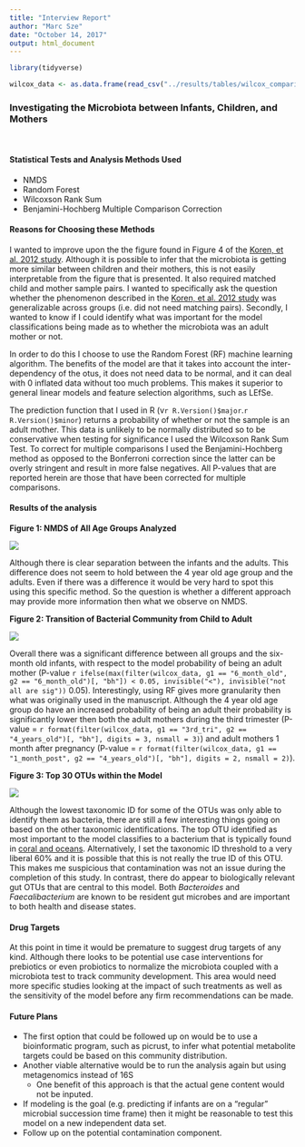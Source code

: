 ---
title: "Interview Report"
author: "Marc Sze"
date: "October 14, 2017"
output: html_document
---

```{r settings, eval=TRUE, echo=FALSE, warning=FALSE, message=FALSE}

library(tidyverse)

```



```{r data_tables, eval=TRUE, echo=FALSE, warning=FALSE, message=FALSE}

wilcox_data <- as.data.frame(read_csv("../results/tables/wilcox_comparisons.csv"))


```




### Investigating the Microbiota between Infants, Children, and Mothers

<br>

#### Statistical Tests and Analysis Methods Used

* NMDS
* Random Forest
* Wilcoxson Rank Sum
* Benjamini-Hochberg Multiple Comparison Correction

#### Reasons for Choosing these Methods

I wanted to improve upon the the figure found in Figure 4 of the [Koren, et al. 2012 study](http://www.cell.com/cell/fulltext/S0092-8674(12)00829-X). Although it is possible to infer that the microbiota is getting more similar between children and their mothers, this is not easily interpretable from the figure that is presented. It also required matched child and mother sample pairs. I wanted to specifically ask the question whether the phenomenon described in the [Koren, et al. 2012 study](http://www.cell.com/cell/fulltext/S0092-8674(12)00829-X) was generalizable across groups (i.e. did not need matching pairs). Secondly, I wanted to know if I could identify what was important for the model classifications being made as to whether the microbiota was an adult mother or not.    

In order to do this I choose to use the Random Forest (RF) machine learning algorithm. The benefits of the model are that it takes into account the inter-dependency of the otus, it does not need data to be normal, and it can deal with 0 inflated data without too much problems. This makes it superior to general linear models and feature selection algorithms, such as LEfSe.

The prediction function that I used in R (v`r R.Version()$major`.`r R.Version()$minor`) returns a probability of whether or not the sample is an adult mother. This data is unlikely to be normally distributed so to be conservative when testing for significance I used the Wilcoxson Rank Sum Test. To correct for multiple comparisons I used the Benjamini-Hochberg method as opposed to the Bonferroni correction since the latter can be overly stringent and result in more false negatives. All P-values that are reported herein are those that have been corrected for multiple comparisons.


#### Results of the analysis

**Figure 1: NMDS of All Age Groups Analyzed**


![](../results/figures/nmds_figure.tiff)


Although there is clear separation between the infants and the adults. This difference does not seem to hold between the 4 year old age group and the adults. Even if there was a difference it would be very hard to spot this using this specific method. So the question is whether a different approach may provide more information then what we observe on NMDS.


**Figure 2: Transition of Bacterial Community from Child to Adult**


![](../results/figures/prbability_figure.tiff)


Overall there was a significant difference between all groups and the six-month old infants, with respect to the model probability of being an adult mother (P-value `r ifelse(max(filter(wilcox_data, g1 == "6_month_old", g2 == "6_month_old")[, "bh"]) < 0.05, invisible("<"), invisible("not all are sig"))` 0.05). Interestingly, using RF gives more granularity then what was originally used in the manuscript. Although the 4 year old age group do have an increased probability of being an adult their probability is significantly lower then both the adult mothers during the third trimester (P-value = `r format(filter(wilcox_data, g1 == "3rd_tri", g2 == "4_years_old")[, "bh"], digits = 3, nsmall = 3)`) and adult mothers 1 month after pregnancy (P-value = `r format(filter(wilcox_data, g1 == "1_month_post", g2 == "4_years_old")[, "bh"], digits = 2, nsmall = 2)`). 



**Figure 3: Top 30 OTUs within the Model**


![](../results/figures/imp_otu_figure.tiff)


Although the lowest taxonomic ID for some of the OTUs was only able to identify them as bacteria, there are still a few interesting things going on based on the other taxonomic identifications. The top OTU identified as most important to the model classifies to a bacterium that is typically found in [coral and oceans](https://www.ncbi.nlm.nih.gov/pubmed/?term=Flammeovirgaceae). Alternatively, I set the taxonomic ID threshold to a very liberal 60% and it is possible that this is not really the true ID of this OTU. This makes me suspicious that contamination was not an issue during the completion of this study. In contrast, there do appear to biologically relevant gut OTUs that are central to this model. Both *Bacteroides* and *Faecalibacterium* are known to be resident gut microbes and are important to both health and disease states. 


#### Drug Targets

At this point in time it would be premature to suggest drug targets of any kind. Although there looks to be potential use case interventions for prebiotics or even probiotics to normalize the microbiota coupled with a microbiota test to track community development. This area would need more specific studies looking at the impact of such treatments as well as the sensitivity of the model before any firm recommendations can be made. 


#### Future Plans

* The first option that could be followed up on would be to use a bioinformatic program, such as picrust, to infer what potential metabolite targets could be based on this community distribution.
* Another viable alternative would be to run the analysis again but using metagenomics instead of 16S
    * One benefit of this approach is that the actual gene content would not be inputed.
* If modeling is the goal (e.g. predicting if infants are on a "regular" microbial succession time frame) then it might be reasonable to test this model on a new independent data set.
* Follow up on the potential contamination component.













